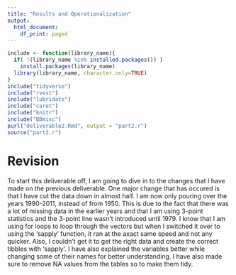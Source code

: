 ```yaml
---
title: "Results and Operationalization"
output:
  html_document:
    df_print: paged
---
```


```r
include <- function(library_name){
  if( !(library_name %in% installed.packages()) )
    install.packages(library_name) 
  library(library_name, character.only=TRUE)
}
include("tidyverse")
include("rvest")
include("lubridate")
include("caret")
include("knitr")
include("BBmisc")
purl("deliverable2.Rmd", output = "part2.r")
source("part2.r")
```


# Revision

To start this deliverable off, I am going to dive in to the changes that I have made on the previous deliverable. One major change that has occured is that I have cut the data down in almost half. I am now only pouring over the years 1990-2011, instead of from 1950. This is due to the fact that there was a lot of missing data in the earlier years and that I am using 3-point statistics and the 3-point line wasn't introduced until 1979. I know that I am using for loops to loop through the vectors but when I switched it over to using the 'sapply' function, it ran at the axact same speed and not any quicker. Also, I couldn't get it to get the right data and create the correct tibbles with 'sapply'. I have also explained the variables better while changing some of their names for better understanding. I have also made sure to remove NA values from the tables so to make them tidy.








